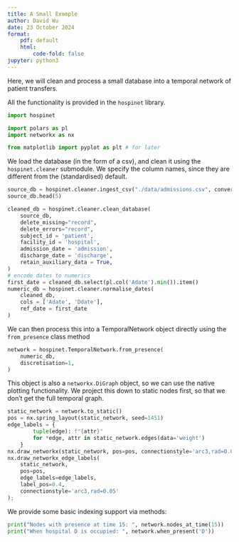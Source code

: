 ```yaml
---
title: A Small Example
author: David Wu
date: 23 October 2024
format:
    pdf: default
    html:
        code-fold: false
jupyter: python3
---
```


Here, we will clean and process a small database into a temporal network of patient transfers.

All the functionality is provided in the `hospinet` library.
```python
import hospinet

import polars as pl
import networkx as nx

from matplotlib import pyplot as plt # for later
```


We load the database (in the form of a csv), and clean it using the `hospinet.cleaner` submodule. We specify the column names, since they are different from the (standardised) default.
```python
source_db = hospinet.cleaner.ingest_csv("./data/admissions.csv", convert_dates=True)
source_db.head(5)
```

```python
cleaned_db = hospinet.cleaner.clean_database(
    source_db,
    delete_missing="record",
    delete_errors="record",
    subject_id = 'patient',
    facility_id = 'hospital',
    admission_date = 'admission',
    discharge_date = 'discharge',
    retain_auxiliary_data = True,
)
# encode dates to numerics
first_date = cleaned_db.select(pl.col('Adate').min()).item()
numeric_db = hospinet.cleaner.normalise_dates(
    cleaned_db,
    cols = ['Adate', 'Ddate'],
    ref_date = first_date
) 
```

We can then process this into a TemporalNetwork object directly using the `from_presence` class method

```python
network = hospinet.TemporalNetwork.from_presence(
    numeric_db,
    discretisation=1,
)
```

This object is also a `networkx.DiGraph` object, so we can use the native plotting functionality. We project this down to static nodes first, so that we don't get the full temporal graph.

```python
static_network = network.to_static()
pos = nx.spring_layout(static_network, seed=1451)
edge_labels = {
        tuple(edge): f"{attr}"
        for *edge, attr in static_network.edges(data='weight')
    }
nx.draw_networkx(static_network, pos=pos, connectionstyle='arc3,rad=0.05')
nx.draw_networkx_edge_labels(
    static_network, 
    pos=pos, 
    edge_labels=edge_labels,
    label_pos=0.4,
    connectionstyle='arc3,rad=0.05'
);
```

We provide some basic indexing support via methods:

```python
print("Nodes with presence at time 15: ", network.nodes_at_time(15))
print("When hospital D is occupied: ", network.when_present('D'))
```